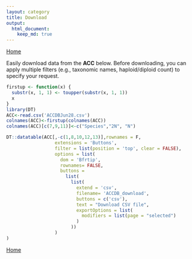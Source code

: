 ```yaml
---
layout: category
title: Download
output:
  html_document:
    keep_md: true
---
```

[Home](/ACC)

Easily download data from the **ACC** below. Before downloading, you can apply multiple filters (e.g., taxonomic names, haploid/diploid count) to specify your request.


```r
firstup <- function(x) {
  substr(x, 1, 1) <- toupper(substr(x, 1, 1))
  x
}
library(DT)
ACC<-read.csv('ACCDBJun28.csv')
colnames(ACC)<-firstup(colnames(ACC))
colnames(ACC)[c(7,9,11)]<-c("Species","2N", "N")

DT::datatable(ACC[,-c(1,8,10,12,13)],rownames = F,
                  extensions = 'Buttons',
                  filter = list(position = 'top', clear = FALSE),
                  options = list(
                    dom = 'Bfrtip',
                    rownames= FALSE,
                    buttons = 
                      list(
                        list(
                          extend = 'csv',
                          filename= 'ACCDB_download',
                          buttons = c('csv'),
                          text = "Download CSV file",
                          exportOptions = list(
                            modifiers = list(page = "selected")
                          )
                        ))
                  )
)
```


[Home](/ACC)


